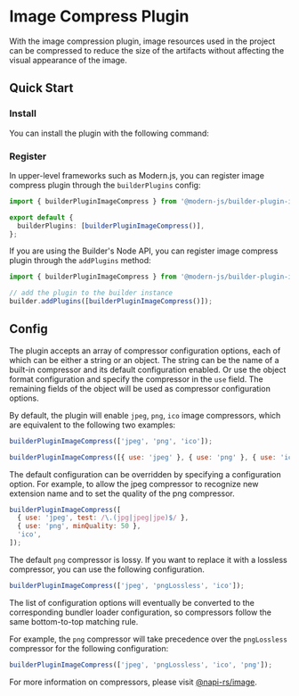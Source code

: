 # Image Compress Plugin

With the image compression plugin, image resources used in the project can be compressed to reduce the size of the artifacts without affecting the visual appearance of the image.

## Quick Start

### Install

You can install the plugin with the following command:


<PackageManagerTabs command="add @modern-js/builder-plugin-image-compress -D" />

### Register

In upper-level frameworks such as Modern.js, you can register image compress plugin through the `builderPlugins` config:

```ts
import { builderPluginImageCompress } from '@modern-js/builder-plugin-image-compress';

export default {
  builderPlugins: [builderPluginImageCompress()],
};
```

If you are using the Builder's Node API, you can register image compress plugin through the `addPlugins` method:

```js
import { builderPluginImageCompress } from '@modern-js/builder-plugin-image-compress';

// add the plugin to the builder instance
builder.addPlugins([builderPluginImageCompress()]);
```

## Config

The plugin accepts an array of compressor configuration options, each of which can be either a string or an object. The string can be the name of a built-in compressor and its default configuration enabled.
Or use the object format configuration and specify the compressor in the `use` field. The remaining fields of the object will be used as compressor configuration options.

By default, the plugin will enable `jpeg`, `png`, `ico` image compressors, which are equivalent to the following two examples:

```js
builderPluginImageCompress(['jpeg', 'png', 'ico']);
```

```js
builderPluginImageCompress([{ use: 'jpeg' }, { use: 'png' }, { use: 'ico' }]);
```

The default configuration can be overridden by specifying a configuration option.
For example, to allow the jpeg compressor to recognize new extension name and to set the quality of the png compressor.

```js
builderPluginImageCompress([
  { use: 'jpeg', test: /\.(jpg|jpeg|jpe)$/ },
  { use: 'png', minQuality: 50 },
  'ico',
]);
```

The default `png` compressor is lossy.
If you want to replace it with a lossless compressor, you can use the following configuration.

```js
builderPluginImageCompress(['jpeg', 'pngLossless', 'ico']);
```

The list of configuration options will eventually be converted to the corresponding bundler loader configuration, so compressors follow the same bottom-to-top matching rule.

For example, the `png` compressor will take precedence over the `pngLossless` compressor for the following configuration:

```js
builderPluginImageCompress(['jpeg', 'pngLossless', 'ico', 'png']);
```

For more information on compressors, please visit [@napi-rs/image](https://image.napi.rs/docs).
